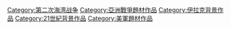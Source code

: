 [[Category:第二次海湾战争|Category:第二次海湾战争]]
[[Category:亞洲戰爭題材作品|Category:亞洲戰爭題材作品]]
[[Category:伊拉克背景作品|Category:伊拉克背景作品]]
[[Category:21世紀背景作品|Category:21世紀背景作品]]
[[Category:美軍題材作品|Category:美軍題材作品]]